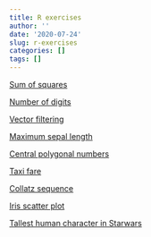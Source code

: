 ```yaml
---
title: R exercises
author: ''
date: '2020-07-24'
slug: r-exercises
categories: []
tags: []
---
```


[Sum of squares](/R_exercises/sum_sq.html)

[Number of digits](/R_exercises/number_digits.html)

[Vector filtering](/R_exercises/filter_vec.html)

[Maximum sepal length](/R_exercises/max_sepal.html)

[Central polygonal numbers](/R_exercises/central_polygonal.html)

[Taxi fare](/R_exercises/taxi_fare.html)

[Collatz sequence](/R_exercises/collatz.html)

[Iris scatter plot](/R_exercises/iris_scatter.html)

[Tallest human character in Starwars](/R_exercises/tallest_starwars.html)

